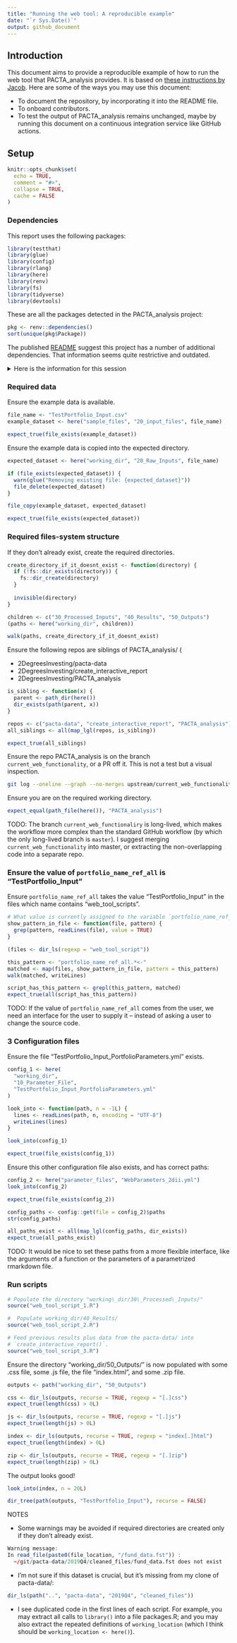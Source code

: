 ```yaml
---
title: "Running the web tool: A reproducible example"
date: "`r Sys.Date()`"
output: github_document
---
```


## Introduction

This document aims to provide a reproducible example of how to run the web tool that PACTA_analysis provides. It is based on [these instructions by Jacob](https://bit.ly/2RCRJn7). Here are some of the ways you may use this document:

* To document the repository, by incorporating it into the README file.
* To onboard contributors.
* To test the output of PACTA_analysis remains unchanged, maybe by running this document on a continuous integration service like GitHub actions.

## Setup

```r
knitr::opts_chunk$set(
  echo = TRUE,
  comment = "#>",
  collapse = TRUE,
  cache = FALSE
)
```

### Dependencies

This report uses the following packages:

```r
library(testthat)
library(glue)
library(config)
library(rlang)
library(here)
library(renv)
library(fs)
library(tidyverse)
library(devtools)
```

These are all the packages detected in the PACTA_analysis project:

```r
pkg <- renv::dependencies()
sort(unique(pkg$Package))
```

The published [README](https://github.com/2DegreesInvesting/PACTA_analysis#system-requirements) suggest this project has a number of additional dependencies. That information seems quite restrictive and outdated.

<details>

<summary>Here is the information for this session</summary>

```r
devtools::session_info()
```

</details>

### Required data 

Ensure the example data is available.

```r
file_name <- "TestPortfolio_Input.csv"
example_dataset <- here("sample_files", "20_input_files", file_name)

expect_true(file_exists(example_dataset))
```

Ensure the example data is copied into the expected directory.

```r
expected_dataset <- here("working_dir", "20_Raw_Inputs", file_name)

if (file_exists(expected_dataset)) {
  warn(glue("Removing existing file: {expected_dataset}"))
  file_delete(expected_dataset)
}

file_copy(example_dataset, expected_dataset)

expect_true(file_exists(expected_dataset))
```

### Required files-system structure

If they don't already exist, create the required directories.

```r
create_directory_if_it_doesnt_exist <- function(directory) {
  if (!fs::dir_exists(directory)) {
    fs::dir_create(directory)
  }
  
  invisible(directory)
}

children <- c("30_Processed_Inputs", "40_Results", "50_Outputs")
(paths <- here("working_dir", children))

walk(paths, create_directory_if_it_doesnt_exist)
```

Ensure the following repos are siblings of PACTA\_analysis/ (

* 2DegreesInvesting/pacta-data
* 2DegreesInvesting/create_interactive_report
* 2DegreesInvesting/PACTA_analysis

```r
is_sibling <- function(x) {
  parent <- path_dir(here())
  dir_exists(path(parent, x))
}

repos <- c("pacta-data", "create_interactive_report", "PACTA_analysis")
all_siblings <- all(map_lgl(repos, is_sibling))

expect_true(all_siblings)
```

Ensure the repo PACTA_analysis is on the branch `current_web_functionality`, or a PR off it. This is not a test but a visual inspection.

```bash
git log --oneline --graph --no-merges upstream/current_web_functionality..HEAD
```

Ensure you are on the required working directory.

```r
expect_equal(path_file(here()), "PACTA_analysis")
```

TODO: The branch `current_web_functionaliry` is long-lived, which makes the workflow more complex than the standard GitHub workflow (by which the only long-lived branch is `master`). I suggest merging `current_web_functionality` into master, or extracting the non-overlapping code into a separate repo.

### Ensure the value of `portfolio_name_ref_all` is "TestPortfolio_Input"

Ensure `portfolio_name_ref_all` takes the value "TestPortfolio_Input" in the files which name contains "web\_tool\_scripts".

```r
# What value is currently assigned to the variable `portfolio_name_ref_all`?
show_pattern_in_file <- function(file, pattern) {
  grep(pattern, readLines(file), value = TRUE)
}

(files <- dir_ls(regexp = "web_tool_script"))

this_pattern <- "portfolio_name_ref_all.*<-"
matched <- map(files, show_pattern_in_file, pattern = this_pattern)
walk(matched, writeLines)

script_has_this_pattern <- grepl(this_pattern, matched)
expect_true(all(script_has_this_pattern))
```

TODO: If the value of `portfolio_name_ref_all` comes from the user, we need an interface for the user to supply it -- instead of asking a user to change the source code.

### 3 Configuration files

Ensure the file "TestPortfolio\_Input\_PortfolioParameters.yml" exists.

```r
config_1 <- here(
  "working_dir", 
  "10_Parameter_File", 
  "TestPortfolio_Input_PortfolioParameters.yml"
)

look_into <- function(path, n = -1L) {
  lines <- readLines(path, n, encoding = "UTF-8")
  writeLines(lines)
}

look_into(config_1)

expect_true(file_exists(config_1))
```

Ensure this other configuration file also exists, and has correct paths:

```r
config_2 <- here("parameter_files", "WebParameters_2dii.yml")
look_into(config_2)
```

```r
expect_true(file_exists(config_2))
```

```r
config_paths <- config::get(file = config_2)$paths
str(config_paths)

all_paths_exist <- all(map_lgl(config_paths, dir_exists))
expect_true(all_paths_exist)
```

TODO: It would be nice to set these paths from a more flexible interface, like the arguments of a function or the parameters of a parametrized rmarkdown file.

### Run scripts

```r
# Populate the directory "working\_dir/30\_Processed\_Inputs/"
source("web_tool_script_1.R")

#  Populate working_dir/40_Results/
source("web_tool_script_2.R")

# Feed previous results plus data from the pacta-data/ into
# `create_interactive_report()`.
source("web_tool_script_3.R") 
```

Ensure the directory "working\_dir/50\_Outputs/" is now populated with some .css file, some .js file, the file "index.html", and some .zip file.

```r
outputs <- path("working_dir", "50_Outputs")

css <- dir_ls(outputs, recurse = TRUE, regexp = "[.]css")
expect_true(length(css) > 0L)

js <- dir_ls(outputs, recurse = TRUE, regexp = "[.]js")
expect_true(length(js) > 0L)

index <- dir_ls(outputs, recurse = TRUE, regexp = "index[.]html")
expect_true(length(index) > 0L)

zip <- dir_ls(outputs, recurse = TRUE, regexp = "[.]zip")
expect_true(length(zip) > 0L)
```

The output looks good!

```r
look_into(index, n = 20L)
```

```r
dir_tree(path(outputs, "TestPortfolio_Input"), recurse = FALSE)
```

NOTES

* Some warnings may be avoided if required directories are created only if they don't already exist.

```r
Warning message:
In read_file(paste0(file_location, "/fund_data.fst")) :
  ~/git/pacta-data/2019Q4/cleaned_files/fund_data.fst does not exist
```

* I'm not sure if this dataset is crucial, but it's missing from my clone of pacta-data/:

```r
dir_ls(path("..", "pacta-data", "2019Q4", "cleaned_files"))
```

* I see duplicated code in the first lines of each script. For example, you may extract all calls to `library()` into a file packages.R; and you may also extract the repeated definitions of `working_location` (which I think should be `working_location <- here()`).

